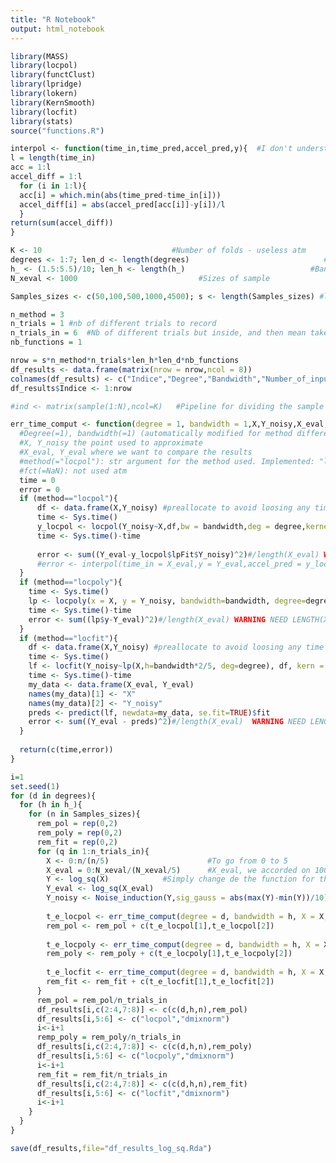 ---
title: "R Notebook"
output: html_notebook
---

```{r packages}
library(MASS)
library(locpol)
library(functClust)
library(lpridge)
library(lokern)
library(KernSmooth)
library(locfit)
library(stats)
source("functions.R")
```

```{r support functions}
interpol <- function(time_in,time_pred,accel_pred,y){  #I don't understand how to compute                                                                  the function m(x)
l = length(time_in)  
acc = 1:l
accel_diff = 1:l
  for (i in 1:l){
  acc[i] = which.min(abs(time_pred-time_in[i]))
  accel_diff[i] = abs(accel_pred[acc[i]]-y[i])/l
  }
return(sum(accel_diff))
}
```

```{r parameters that we can compare}
K <- 10                             #Number of folds - useless atm
degrees <- 1:7; len_d <- length(degrees)                              #Degree(s)
h_ <- (1.5:5.5)/10; len_h <- length(h_)                            #Bandwidth(s)
N_xeval <- 1000                           #Sizes of sample

Samples_sizes <- c(50,100,500,1000,4500); s <- length(Samples_sizes) #length(xeval) < 5000 in locpol that's why 3 here atm

n_method = 3
n_trials = 1 #nb of different trials to record
n_trials_in = 6  #Nb of different trials but inside, and then mean taken
nb_functions = 1

nrow = s*n_method*n_trials*len_h*len_d*nb_functions
df_results <- data.frame(matrix(nrow = nrow,ncol = 8))
colnames(df_results) <- c("Indice","Degree","Bandwidth","Number_of_input_points","Method","Function","Time","Error") #Dataframe to fill
df_results$Indice <- 1:nrow

#ind <- matrix(sample(1:N),ncol=K)   #Pipeline for dividing the sample
```

```{r MAIN function}
err_time_comput <- function(degree = 1, bandwidth = 1,X,Y_noisy,X_eval,Y_eval, method = "locpol", fct = NaN){
  #Degree(=1), bandwidth(=1) (automatically modified for method different than locpol) self explicit
  #X, Y_noisy the point used to approximate
  #X_eval, Y_eval where we want to compare the results
  #method(="locpol"): str argument for the method used. Implemented: "locpol";"locpoly","locfit"
  #fct(=NaN): not used atm
  time = 0
  error = 0
  if (method=="locpol"){
      df <- data.frame(X,Y_noisy) #preallocate to avoid loosing any time doing this in the function
      time <- Sys.time()
      y_locpol <- locpol(Y_noisy~X,df,bw = bandwidth,deg = degree,kernel = gaussK,xeval = X_eval) 
      time <- Sys.time()-time
      
      error <- sum((Y_eval-y_locpol$lpFit$Y_noisy)^2)#/length(X_eval) WARNING NEED LENGTH(X_EVAL) CONSTANT
      #error <- interpol(time_in = X_eval,y = Y_eval,accel_pred = y_locpol$lpFit$Y_noisy,time_pred = y_locpol$lpFit$X)
  }
  if (method=="locpoly"){
    time <- Sys.time()
    lp <- locpoly(x = X, y = Y_noisy, bandwidth=bandwidth, degree=degree, gridsize = length(X_eval))
    time <- Sys.time()-time
    error <- sum((lp$y-Y_eval)^2)#/length(X_eval) WARNING NEED LENGTH(X_EVAL) CONSTANT
  }
  if (method=="locfit"){
    df <- data.frame(X,Y_noisy) #preallocate to avoid loosing any time doing this in the function
    time <- Sys.time()
    lf <- locfit(Y_noisy~lp(X,h=bandwidth*2/5, deg=degree), df, kern = "gauss") #Check on your side if indeed h has to be defined like this source:http://chronux.org/chronuxFiles/Documentation/chronux/locfit/m/locfit.html
    time <- Sys.time()-time
    my_data <- data.frame(X_eval, Y_eval)
    names(my_data)[1] <- "X"
    names(my_data)[2] <- "Y_noisy"
    preds <- predict(lf, newdata=my_data, se.fit=TRUE)$fit
    error <- sum((Y_eval - preds)^2)#/length(X_eval)  WARNING NEED LENGTH(X_EVAL) CONSTANT
  }
  
  return(c(time,error))
}


```

```{r filling dataframe}
i=1
set.seed(1)
for (d in degrees){
  for (h in h_){
    for (n in Samples_sizes){
      rem_pol = rep(0,2)
      rem_poly = rep(0,2)
      rem_fit = rep(0,2)
      for (q in 1:n_trials_in){
        X <- 0:n/(n/5)                      #To go from 0 to 5
        X_eval = 0:N_xeval/(N_xeval/5)      #X_eval, we accorded on 100 or 1000 or 5000 points; shouldn't matter much!
        Y <- log_sq(X)            #Simply change de the function for the one wanted
        Y_eval <- log_sq(X_eval)
        Y_noisy <- Noise_induction(Y,sig_gauss = abs(max(Y)-min(Y))/10)  #Variance of gaussian noise linearly correlated with TV(total variation of a function) so the noise is not too low or too big
      
        t_e_locpol <- err_time_comput(degree = d, bandwidth = h, X = X, Y_noisy = Y_noisy, X_eval = X_eval, Y_eval = Y_eval, method = "locpol")
        rem_pol <- rem_pol + c(t_e_locpol[1],t_e_locpol[2])
        
        t_e_locpoly <- err_time_comput(degree = d, bandwidth = h, X = X, Y_noisy = Y_noisy, X_eval = X_eval, Y_eval = Y_eval, method = "locpoly")
        rem_poly <- rem_poly + c(t_e_locpoly[1],t_e_locpoly[2])
        
        t_e_locfit <- err_time_comput(degree = d, bandwidth = h, X = X, Y_noisy = Y_noisy, X_eval = X_eval, Y_eval = Y_eval, method = "locfit")
        rem_fit <- rem_fit + c(t_e_locfit[1],t_e_locfit[2])
      }
      rem_pol = rem_pol/n_trials_in
      df_results[i,c(2:4,7:8)] <- c(c(d,h,n),rem_pol)
      df_results[i,5:6] <- c("locpol","dmixnorm")
      i<-i+1
      remp_poly = rem_poly/n_trials_in
      df_results[i,c(2:4,7:8)] <- c(c(d,h,n),rem_poly)
      df_results[i,5:6] <- c("locpoly","dmixnorm")
      i<-i+1
      rem_fit = rem_fit/n_trials_in
      df_results[i,c(2:4,7:8)] <- c(c(d,h,n),rem_fit)
      df_results[i,5:6] <- c("locfit","dmixnorm")
      i<-i+1
    }
  }
}
```


```{r saving df}
save(df_results,file="df_results_log_sq.Rda")
```












